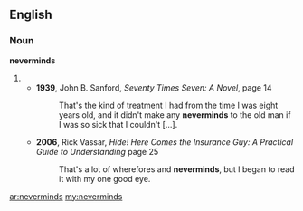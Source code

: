 ==English==
===Noun===
'''neverminds'''
#{{plural of|nevermind}}
#*'''1939''', John B. Sanford, ''Seventy Times Seven: A Novel'', page 14
#*:That's the kind of treatment I had from the time I was eight years old, and it didn't make any '''neverminds''' to the old man if I was so sick that I couldn't […].
#*'''2006''', Rick Vassar, ''Hide! Here Comes the Insurance Guy: A Practical Guide to Understanding'' page 25
#*:That's a lot of wherefores and '''neverminds''', but I began to read it with my one good eye.

[[ar:neverminds]]
[[my:neverminds]]